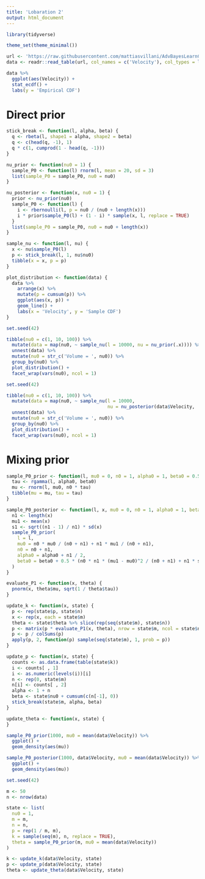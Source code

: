 ```yaml
---
title: 'Lobaration 2'
output: html_document
---
```


```r
library(tidyverse)

theme_set(theme_minimal())
```

```r
url <- 'https://raw.githubusercontent.com/mattiasvillani/AdvBayesLearnCourse/master/Labs/GalaxyData.dat'
data <- readr::read_table(url, col_names = c('Velocity'), col_types = list(Velocity = 'd'))
```

```r
data %>%
  ggplot(aes(Velocity)) +
  stat_ecdf() +
  labs(y = 'Empirical CDF')
```

# Direct prior

```r
stick_break <- function(l, alpha, beta) {
  q <- rbeta(l, shape1 = alpha, shape2 = beta)
  q <- c(head(q, -1), 1)
  q * c(1, cumprod(1 - head(q, -1)))
}

nu_prior <- function(nu0 = 1) {
  sample_P0 <- function(l) rnorm(l, mean = 20, sd = 3)
  list(sample_P0 = sample_P0, nu0 = nu0)
}

nu_posterior <- function(x, nu0 = 1) {
  prior <- nu_prior(nu0)
  sample_P0 <- function(l) {
    i <- rbernoulli(l, p = nu0 / (nu0 + length(x)))
    i * prior$sample_P0(l) + (1 - i) * sample(x, l, replace = TRUE)
  }
  list(sample_P0 = sample_P0, nu0 = nu0 + length(x))
}

sample_nu <- function(l, nu) {
  x <- nu$sample_P0(l)
  p <- stick_break(l, 1, nu$nu0)
  tibble(x = x, p = p)
}

plot_distribution <- function(data) {
  data %>%
    arrange(x) %>%
    mutate(p = cumsum(p)) %>%
    ggplot(aes(x, p)) +
    geom_line() +
    labs(x = 'Velocity', y = 'Sample CDF')
}
```

```r
set.seed(42)

tibble(nu0 = c(1, 10, 100)) %>%
  mutate(data = map(nu0, ~ sample_nu(l = 10000, nu = nu_prior(.x)))) %>%
  unnest(data) %>%
  mutate(nu0 = str_c('Volume = ', nu0)) %>%
  group_by(nu0) %>%
  plot_distribution() +
  facet_wrap(vars(nu0), ncol = 1)
```

```r
set.seed(42)

tibble(nu0 = c(1, 10, 100)) %>%
  mutate(data = map(nu0, ~ sample_nu(l = 10000,
                                     nu = nu_posterior(data$Velocity, .x)))) %>%
  unnest(data) %>%
  mutate(nu0 = str_c('Volume = ', nu0)) %>%
  group_by(nu0) %>%
  plot_distribution() +
  facet_wrap(vars(nu0), ncol = 1)
```

# Mixing prior

```r
sample_P0_prior <- function(l, mu0 = 0, n0 = 1, alpha0 = 1, beta0 = 0.5) {
  tau <- rgamma(l, alpha0, beta0)
  mu <- rnorm(l, mu0, n0 * tau)
  tibble(mu = mu, tau = tau)
}

sample_P0_posterior <- function(l, x, mu0 = 0, n0 = 1, alpha0 = 1, beta0 = 0.5) {
  n1 <- length(x)
  mu1 <- mean(x)
  s1 <- sqrt((n1 - 1) / n1) * sd(x)
  sample_P0_prior(
    l = l,
    mu0 = n0 * mu0 / (n0 + n1) + n1 * mu1 / (n0 + n1),
    n0 = n0 + n1,
    alpha0 = alpha0 + n1 / 2,
    beta0 = beta0 + 0.5 * (n0 * n1 * (mu1 - mu0)^2 / (n0 + n1) + n1 * s1^2)
  )
}

evaluate_P1 <- function(x, theta) {
  pnorm(x, theta$mu, sqrt(1 / theta$tau))
}

update_k <- function(x, state) {
  p <- rep(state$p, state$n)
  x <- rep(x, each = state$m)
  theta <- state$theta %>% slice(rep(seq(state$m), state$n))
  p <- matrix(p * evaluate_P1(x, theta), nrow = state$m, ncol = state$n)
  p <- p / colSums(p)
  apply(p, 2, function(p) sample(seq(state$m), 1, prob = p))
}

update_p <- function(x, state) {
  counts <- as.data.frame(table(state$k))
  i <- counts[ , 1]
  i <- as.numeric(levels(i))[i]
  n <- rep(0, state$m)
  n[i] <- counts[ , 2]
  alpha <- 1 + n
  beta <- state$nu0 + cumsum(c(n[-1], 0))
  stick_break(state$m, alpha, beta)
}

update_theta <- function(x, state) {
}
```

```r
sample_P0_prior(1000, mu0 = mean(data$Velocity)) %>%
  ggplot() +
  geom_density(aes(mu))
```

```r
sample_P0_posterior(1000, data$Velocity, mu0 = mean(data$Velocity)) %>%
  ggplot() +
  geom_density(aes(mu))
```

```r
set.seed(42)

m <- 50
n <- nrow(data)

state <- list(
  nu0 = 1,
  m = m,
  n = n,
  p = rep(1 / m, m),
  k = sample(seq(m), n, replace = TRUE),
  theta = sample_P0_prior(m, mu0 = mean(data$Velocity))
)

k <- update_k(data$Velocity, state)
p <- update_p(data$Velocity, state)
theta <- update_theta(data$Velocity, state)
```
